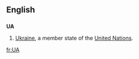 {{also|ua|.ua}}
==English==

==={{abbreviation}}===
'''UA'''

# [[Ukraine]], a member state of the [[United Nations]].

[[fr:UA]]
